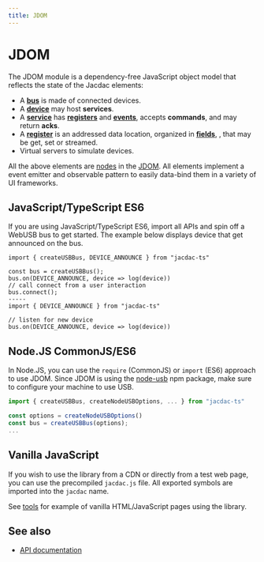 ```yaml
---
title: JDOM
---
```


# JDOM

The JDOM module is a dependency-free JavaScript object model
that reflects the state of the Jacdac elements:

-   A **[bus](/clients/javascript/jdom/bus/)** is made of connected devices.
-   A **[device](/clients/javascript/jdom/device/)** may host **services**.
-   A **[service](/clients/javascript/jdom/service/)** has **[registers](/clients/javascript/jdom/register/)** and **[events](/clients/javascript/jdom/event/)**, accepts **commands**,
    and may return **acks**.
-   A **[register](/clients/javascript/jdom/register/)** is an addressed data location, organized in **[fields](/clients/javascript/jdom/field/)**,
    , that may be get, set or streamed.
-   Virtual servers to simulate devices.

All the above elements are [nodes](/clients/javascript/jdom/node/) in the [JDOM](/clients/javascript/jdom/). All elements implement a event emitter and observable pattern to
easily data-bind them in a variety of UI frameworks.

## JavaScript/TypeScript ES6

If you are using JavaScript/TypeScript ES6, import all APIs and spin off a WebUSB bus to get started.
The example below displays device that get announced on the bus.

```vanilla
import { createUSBBus, DEVICE_ANNOUNCE } from "jacdac-ts"

const bus = createUSBBus();
bus.on(DEVICE_ANNOUNCE, device => log(device))
// call connect from a user interaction
bus.connect();
-----
import { DEVICE_ANNOUNCE } from "jacdac-ts"

// listen for new device
bus.on(DEVICE_ANNOUNCE, device => log(device))
```

## Node.JS CommonJS/ES6

In Node.JS, you can use the `require` (CommonJS) or `import` (ES6) approach to use JDOM.
Since JDOM is using the [node-usb](https://www.npmjs.com/package/usb) npm package, make sure to configure your machine to use USB.

```typescript
import { createUSBBus, createNodeUSBOptions, ... } from "jacdac-ts"

const options = createNodeUSBOptions()
const bus = createUSBBus(options);
...
```

## Vanilla JavaScript

If you wish to use the library from a CDN or directly from a test web page, you can use the precompiled
`jacdac.js` file. All exported symbols are imported into the `jacdac` name.

See [tools](/tools/) for example of vanilla HTML/JavaScript pages using the library.

## See also

-   [API documentation](https://microsoft.github.io/jacdac-ts/)
